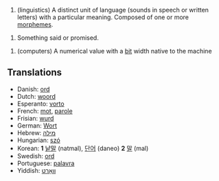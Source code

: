#(linguistics) A distinct unit of language (sounds in speech or written letters) with a particular meaning. Composed of one or more [[morpheme]]s.

#Something said or promised.

#(computers) A numerical value with a [[bit]] width native to the machine

==Translations==
*Danish: [[ord]]
*Dutch: [[woord]]
*Esperanto: [[vorto]]
*French: [[mot]], [[parole]]
*Frisian: [[wurd]]
*German: [[Wort]]
*Hebrew: [[מילה]]
*Hungarian: [[szó]]
*Korean: '''1''' [[낱말]] (natmal), [[단어]] (daneo) '''2''' [[말]] (mal)
*Swedish: [[ord]]
*Portuguese: [[palavra]]
*Yiddish: [[װאָרט]]
